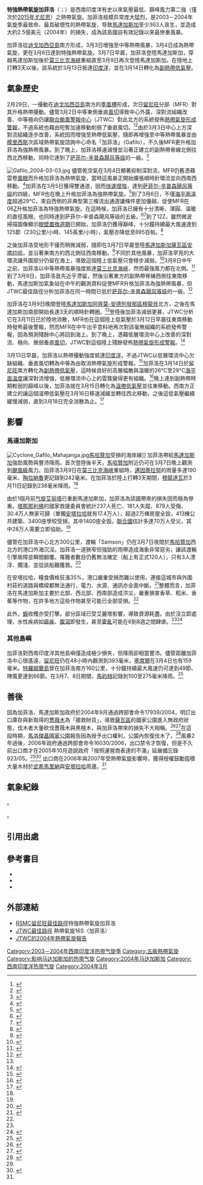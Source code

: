 {{Infobox Hurricane
| Name=特強熱帶氣旋加菲洛<br>Very Intense Tropical Cyclone Gafilo
| Type=熱帶氣旋
| Year=2004
| Basin=SWI
| Image location=Gafilo 2004-03-06 0655Z.jpg
| Image name=2004年3月6日，特強熱帶氣旋加菲洛接近馬達加斯加
| Formed={{start date|2004|03|01|df=y}}
| Dissipated={{end date|2004|03|18|df=y}}
| Extratropical=2004年3月15日
| 10-min winds=125
| 1-min winds=140
| Gusts=175
| Pressure=895
| Pressurepost=西南印度洋最低記錄
| Damages=250
| Inflated=0
| Fatalities=363死亡，181失蹤
| Areas=[[馬達加斯加|馬達加斯加]]
| Hurricane season=[[2003－2004年西南印度洋氣旋季|2003－2004年西南印度洋氣旋季]]
}}
'''特強熱帶氣旋加菲洛'''（{{lang-en|'''Very Intense Tropical Cyclone Gafilo'''}}；{{IPA-fr|ɡafil}}）是西南印度洋有史以來氣壓最低、巔峰風力第二強（僅次於[[2014－2015年西南印度洋熱帶氣旋季#特強熱帶氣旋尤尼思（Eunice）|2015年尤尼思]]）之熱帶氣旋。加菲洛规模异常庞大猛烈，是2003－2004年氣旋季最致命、最具破壞性的熱帶氣旋，导致[[馬達加斯加|馬達加斯加]]至少363人丧生，並造成大約2.5億美元（2004年）的損失，成為該島國自有效記錄以來最慘重風暴。

加菲洛從[[迪戈加西亞島|迪戈加西亞島]]南方形成，3月3日增強至中等熱帶風暴，3月4日成為熱帶氣旋，更在3月6日達到特強熱帶氣旋。3月7日早晨，加菲洛登陸馬達加斯加，穿越馬達加斯加後於[[莫三比克海峽|莫三比克海峽]]重組直至3月9日再次登陸馬達加斯加。在陸地上打轉3天以後，該系統於3月13日抵達[[印度洋|印度洋]]，並在3月14日轉化為[[副熱帶氣旋|副熱帶低氣壓]]。

==氣象歷史==
{{storm path|Gafilo 2004 track.png}}
2月29日，一擾動在[[迪戈加西亞島|迪戈加西亞島]]南方的[[季風槽|季風槽]]形成，次日{{link-en|法國氣象局|Météo-France}}[[留尼旺|留尼旺]]分部（MFR）對其升格熱帶擾動。儘管3月2日中等東側垂直[[風切|風切]]導致中心外露，深對流組織改善、中等極向{{link-en|流出|Outflow (meteorology)}}仍讓[[聯合颱風警報中心|聯合颱風警報中心]]（JTWC）對此{{link-en|副熱帶脊線|Subtropical ridge}}北方的系統發佈[[熱帶氣旋形成警報|熱帶氣旋形成警報]]，不過系統也藉由短暫加速移動削弱了垂直風切。<ref>{{cite web|title=2004年3月2日報文|url=http://mtarchive.geol.iastate.edu/2004/03/02/text/Severe/|work=Mtarchive Data Server|publisher=愛荷華州立大學|format=TXT|accessdate=2013年6月3日|archive-date=2013年7月3日|archive-url=https://www.webcitation.org/6HpGkyCrR?url=http://mtarchive.geol.iastate.edu/2004/03/02/text/Severe/|dead-url=no}}</ref><ref>{{cite book|title=Saison cyclonique Sud-Ouest de l’océan Indien, 2003–2004|year=2006|publisher=法國氣象局|isbn=2951166583|page=62|url=http://www.meteo.fr/temps/domtom/La_Reunion/webcmrs9.0/anglais/archives/publications/saisons_cycloniques/index20032004.html|chapter=Gafilo|access-date=2013-06-02|archive-date=2013-07-03|archive-url=https://www.webcitation.org/6HpGnSaKL?url=http://www.meteo.fr/temps/domtom/La_Reunion/webcmrs9.0/anglais/archives/publications/saisons_cycloniques/index20032004.html|dead-url=no}}</ref>由於3月3日中心上方深對流組織逐步改善，系統因而增強至熱帶低氣壓，隨即再增強至中等熱帶風暴並由[[模里西斯|模里西斯]]次區域熱帶氣旋諮詢中心命名「加菲洛」（Gafilo），不久後MFR更升格加菲洛為強熱帶風暴。到了晚上，加菲洛移速減慢並沿著正建立的副熱帶脊線北側往西北西移動，同時它達到了[[萨菲尔-辛普森飓风等级|萨菲尔-辛普森飓风等级]]的一級。<ref>{{cite web|title=2004年3月3日報文|url=http://mtarchive.geol.iastate.edu/2004/03/03/text/Severe/|work=Mtarchive Data Server|publisher=愛荷華州立大學|format=TXT|access-date=2013年6月3日|archive-date=2020年5月25日|archive-url=https://web.archive.org/web/20200525011556/https://mtarchive.geol.iastate.edu/2004/03/03/text/Severe/|dead-url=no}}</ref>

[[File:Gafilo_2004-03-03.jpg|thumb]]
儘管乾空氣在3月4日顯著抑制深對流，MFR仍舊憑藉雲卷[[風眼|風眼]]而升格加菲洛為熱帶氣旋，當時這風暴正開始擴張順時針環流並向西南西移動。<ref>{{cite web|title=2004年3月4日報文|url=http://mtarchive.geol.iastate.edu/2004/03/04/text/Severe/|work=Mtarchive Data Server|publisher=愛荷華州立大學|format=TXT|accessdate=2013年6月3日|archive-date=2013年6月24日|archive-url=https://archive.is/20130624220330/http://mtarchive.geol.iastate.edu/2004/03/04/text/Severe/|dead-url=no}}</ref>加菲洛在3月5日獲得雙{{link-en|流出|Outflow (meteorology)}}通道，因而[[快速增強|快速增強]]，達到[[萨菲尔-辛普森飓风等级|萨菲尔-辛普森飓风等级]]的四級，MFR也在晚上升格加菲洛為強熱帶氣旋。<ref>{{cite web|title=2004年3月5日報文|url=http://mtarchive.geol.iastate.edu/2004/03/05/text/Severe/|work=Mtarchive Data Server|publisher=愛荷華州立大學|format=TXT|access-date=2013年6月3日|archive-date=2020年5月25日|archive-url=https://web.archive.org/web/20200525011606/https://mtarchive.geol.iastate.edu/2004/03/05/text/Severe/|dead-url=no}}</ref>到了3月6日，不僅[[海平面溫度|海平面溫度]]超過29°C，來自西側的非典型第三條流出通道讓條件更加優越，促使MFR在06[[世界統一時間|Z]]升格加菲洛為特強熱帶氣旋。在這時候，加菲洛已擁有十分清晰、渾圓、溫暖的直徑{{convert|20|nmi}}風眼，也同時達到萨菲尔-辛普森飓风等级的五級。<ref>{{cite book|title=Saison cyclonique Sud-Ouest de l’océan Indien, 2003–2004|year=2006|publisher=法國氣象局|isbn=2951166583|pages=63, 66|url=http://www.meteo.fr/temps/domtom/La_Reunion/webcmrs9.0/anglais/archives/publications/saisons_cycloniques/index20032004.html|chapter=Gafilo|access-date=2013-06-02|archive-date=2013-07-03|archive-url=https://www.webcitation.org/6HpGnSaKL?url=http://www.meteo.fr/temps/domtom/La_Reunion/webcmrs9.0/anglais/archives/publications/saisons_cycloniques/index20032004.html|dead-url=no}}</ref><ref>{{cite web|title=2004年3月6日報文|url=http://mtarchive.geol.iastate.edu/2004/03/06/text/Severe/|work=Mtarchive Data Server|publisher=愛荷華州立大學|format=TXT|access-date=2013年6月3日|archive-date=2020年5月25日|archive-url=https://web.archive.org/web/20200525011611/https://mtarchive.geol.iastate.edu/2004/03/06/text/Severe/|dead-url=no}}</ref>到了12Z，雖然微波掃描圖像顯示[[眼壁置換週期|眼壁置換週期]]已開始，加菲洛仍獲得巔峰，十分鐘持續最大風速達到125節（230公里/小時、145英里/小時），氣壓亦降低至895百帕。<ref>{{cite book|title=Saison cyclonique Sud-Ouest de l’océan Indien, 2003–2004|year=2006|publisher=法國氣象局|isbn=2951166583|page=65|url=http://www.meteo.fr/temps/domtom/La_Reunion/webcmrs9.0/anglais/archives/publications/saisons_cycloniques/index20032004.html|chapter=Gafilo|access-date=2013-06-02|archive-date=2013-07-03|archive-url=https://www.webcitation.org/6HpGnSaKL?url=http://www.meteo.fr/temps/domtom/La_Reunion/webcmrs9.0/anglais/archives/publications/saisons_cycloniques/index20032004.html|dead-url=no}}</ref>

之後加菲洛受地形干擾而稍微減弱，隨即在3月7日早晨登陸[[馬達加斯加|馬達加斯加]][[薩瓦區|薩瓦區]][[安塔拉哈|安塔拉哈]]，並沿著東南方的{{link-en|副熱帶脊線|Subtropical ridge}}西北側往西南移動。<ref>{{cite web|title=2004年3月7日報文|url=http://mtarchive.geol.iastate.edu/2004/03/07/text/Severe/|work=Mtarchive Data Server|publisher=愛荷華州立大學|format=TXT|access-date=2013年6月3日|archive-date=2020年5月25日|archive-url=https://web.archive.org/web/20200525011617/https://mtarchive.geol.iastate.edu/2004/03/07/text/Severe/|dead-url=no}}</ref>不同於其他風暴，加菲洛罕見的大環流讓外圍部分仍留在海上，導致這個陸上低氣壓只會穩步減弱。<ref name="meteofrance6869">{{cite book|title=Saison cyclonique Sud-Ouest de l’océan Indien, 2003–2004|year=2006|publisher=Météo-France|isbn=2951166583|pages=68, 69|url=http://www.meteo.fr/temps/domtom/La_Reunion/webcmrs9.0/anglais/archives/publications/saisons_cycloniques/index20032004.html|chapter=Gafilo|access-date=2013-06-02|archive-date=2013-07-03|archive-url=https://www.webcitation.org/6HpGnSaKL?url=http://www.meteo.fr/temps/domtom/La_Reunion/webcmrs9.0/anglais/archives/publications/saisons_cycloniques/index20032004.html|dead-url=no}}</ref>3月8日中午之前，加菲洛以中等熱帶風暴強度抵達[[莫三比克海峽|莫三比克海峽]]，然而最強風力都在北側。<ref>{{cite web|title=2004年3月8日報文|url=http://mtarchive.geol.iastate.edu/2004/03/08/text/Severe/|work=Mtarchive Data Server|publisher=愛荷華州立大學|format=TXT|access-date=2013年6月3日|archive-date=2020年5月25日|archive-url=https://web.archive.org/web/20200525011621/https://mtarchive.geol.iastate.edu/2004/03/08/text/Severe/|dead-url=no}}</ref>到了3月9日，加菲洛首先近乎滯留，然後沿著東方的副熱帶脊線西側往東南移動，馬達加斯加氣象站在中午的觀測資料促使MFR升格加菲洛為強熱帶風暴，但JTWC最佳路徑分析加菲洛在同一時間已低於[[萨菲尔-辛普森飓风等级|萨菲尔-辛普森飓风等级]]的一級。<ref>{{cite web|title=2004年3月9日報文|url=http://mtarchive.geol.iastate.edu/2004/03/09/text/Severe/|work=Mtarchive Data Server|publisher=愛荷華州立大學|format=TXT|access-date=2013年6月3日|archive-date=2020年5月25日|archive-url=https://web.archive.org/web/20200525011627/https://mtarchive.geol.iastate.edu/2004/03/09/text/Severe/|dead-url=no}}</ref>

加菲洛在3月9日晚間登陸[[馬達加斯加|馬達加斯加]][[阿齊莫-安德列發那區|阿齊莫-安德列發那區]][[穆龍貝|穆龍貝]]北方，之後在馬達加斯加南部開始長達3天的順時針轉圈。<ref name="meteofrance6869"/>登陸後加菲洛減弱更甚，JTWC分析它在3月11日已於陸地消散，MFR也在這個陸上低氣壓於3月12日早晨往東南移動時發佈最後警報，然而MFR在中午出乎意料地再次對該毫無組織的系統發佈警報，因為預測殘餘中心將回到海上。到了晚上，憑藉低層環流中心上改善的深對流、極向{{link-en|流出|Outflow (meteorology)}}、微弱垂直[[風切|風切]]，JTWC對這個陸上殘餘發佈[[熱帶氣旋形成警報|熱帶氣旋形成警報]]。<ref>{{cite web|title=2004年3月12日報文|url=http://mtarchive.geol.iastate.edu/2004/03/12/text/Severe/|work=Mtarchive Data Server|publisher=愛荷華州立大學|format=TXT|accessdate=2013年6月3日|archive-date=2013年6月24日|archive-url=https://archive.is/20130624220319/http://mtarchive.geol.iastate.edu/2004/03/12/text/Severe/|dead-url=no}}</ref>

3月13日早晨，加菲洛以熱帶擾動強度抵達[[印度洋|印度洋]]，不過JTWC以低層環流中心欠缺組織、垂直風切轉為中等為由取消熱帶氣旋形成警報。<ref>{{cite web|title=2004年3月13日報文|url=http://mtarchive.geol.iastate.edu/2004/03/13/text/Severe/|work=Mtarchive Data Server|publisher=愛荷華州立大學|format=TXT|accessdate=2013年6月3日|archive-date=2013年6月24日|archive-url=https://archive.is/20130624220313/http://mtarchive.geol.iastate.edu/2004/03/13/text/Severe/|dead-url=no}}</ref>加菲洛在3月14日於[[留尼旺|留尼旺]]南方轉化為[[副熱帶氣旋|副熱帶低氣壓]]，這時候良好的高層幅散與溫暖的26°C至29°C[[海平面溫度|海平面溫度]]讓深對流增強，低層環流中心上的雲簇變得更有組織。<ref>{{cite web|title=2004年3月14日報文|url=http://mtarchive.geol.iastate.edu/2004/03/14/text/Severe/|work=Mtarchive Data Server|publisher=愛荷華州立大學|format=TXT|access-date=2013年6月3日|archive-date=2020年5月25日|archive-url=https://web.archive.org/web/20200525011643/https://mtarchive.geol.iastate.edu/2004/03/14/text/Severe/|dead-url=no}}</ref>晚上達到副熱帶時期較弱的巔峰以後，加菲洛就在3月15日轉化為[[溫帶氣旋|溫帶低氣壓]]並往東移動。西南方正建立的{{link-en|副熱帶脊線|Subtropical ridge}}讓這個溫帶低氣壓在3月16日移速減緩並轉往西北移動，之後這低氣壓繼續緩慢減弱，直到3月18日完全消散為止。<ref>{{cite web|title=2004年3月15日報文|url=http://mtarchive.geol.iastate.edu/2004/03/15/text/Severe/|work=Mtarchive Data Server|publisher=愛荷華州立大學|format=TXT|access-date=2013年6月3日|archive-date=2020年5月25日|archive-url=https://web.archive.org/web/20200525011648/https://mtarchive.geol.iastate.edu/2004/03/15/text/Severe/|dead-url=no}}</ref>

==影響==
===馬達加斯加===
[[Image:Cyclone_Gafilo_Mahajanga.jpg|thumb]][[馬哈贊加|馬哈贊加]]受損的海岸線]]
加菲洛帶給[[馬達加斯加|馬達加斯加]]強勁風勢與豐沛降雨。首次登陸後半天，[[馬哈贊加|馬哈贊加]]附近仍可在3月7日晚上觀測到[[蒲福風級|颶風級]]風力。加菲洛3月9日在[[莫三比克海峽|莫三比克海峽]]重組時，[[邁因蒂拉努|邁因蒂拉努]]的雨量多達190毫米、[[陶拉納魯|陶拉納魯]]更記錄到242毫米。在加菲洛於陸上打轉3天期間，[[穆龍達瓦|穆龍達瓦]]於3月11日記錄到238毫米降雨。<ref name="meteofrance6869"/>

由於1個月前[[气旋艾丽塔|气旋艾丽塔]]已重創馬達加斯加，加菲洛為該國帶來的損失因而極為慘重。[[塔那那利佛|塔那那利佛]]的國家救援委員會統計237人死亡、181人失蹤、879人受傷、30.4万人無家可歸（單獨[[安塔拉哈|安塔拉哈]]就有17.4万人），超過2万棟房屋全毀，413棟公共建築、3400座學校受損，其中1400座全毀。[[聯合國|聯合國]]估計多達70万人受災，其中28万人需要立即協助。<ref name="meteofrance6869"/>

儘管在加菲洛中心北方300公里，渡輪「Samson」仍在3月7日夜間於[[馬哈贊加|馬哈贊加]]西北方的港口外海沉沒。加菲洛一道狹窄但強勁的雨帶造成海象非常惡劣，讓該渡輪引擎故障並瞬間翻覆。罹難者數目仍舊無法確定（船上有正式120人），只有3人漂浮、擱淺、並從該船難獲救。<ref>{{cite book|title=Saison cyclonique Sud-Ouest de l’océan Indien, 2003–2004|year=2006|publisher=法國氣象局|isbn=2951166583|pages=70–72|url=http://www.meteo.fr/temps/domtom/La_Reunion/webcmrs9.0/anglais/archives/publications/saisons_cycloniques/index20032004.html|chapter=Gafilo|access-date=2013-06-02|archive-date=2013-07-03|archive-url=https://www.webcitation.org/6HpGnSaKL?url=http://www.meteo.fr/temps/domtom/La_Reunion/webcmrs9.0/anglais/archives/publications/saisons_cycloniques/index20032004.html|dead-url=no}}</ref>

在安塔拉哈，糧食價格狂漲35%，港口嚴重受損而難以使用，連接這城市與外圍村莊的道路與橋樑都無法通行，電力、水源、通訊亦全面中斷。<ref name="ifrc">{{cite web|author=International Federation of Red Cross And Red Crescent Societies|publisher=ReliefWeb|date=2004年3月17日|accessdate=2013年5月6日|title=Madagascar: Cyclone Gafilo|url=http://www.ifrc.org/docs/appeals/04/0804a.pdf|format=[[PDF|PDF]]|archive-date=2013年11月29日|archive-url=https://web.archive.org/web/20131129032344/http://www.ifrc.org/docs/appeals/04/0804a.pdf|dead-url=no}}</ref>整體而言，加菲洛在馬達加斯加主要於北部、西北部、西南部造成洪災，嚴重損害香草、稻米、香蕉等作物，在許多地方這些作物甚至可能已全部受損。<ref name="meteofrance6869"/>

此外，[[蝦|蝦]]收穫亦受打擊。部分區域已受艾麗塔影響，導致資源耗盡。由於沒立即處理，水性疾病如[[瘧疾|瘧疾]]、[[腹瀉|腹瀉]]即發生，甚至[[霍亂|霍亂]]可能在6到8週之間肆虐。<ref name="ifrc"/><ref>{{cite web|author=International Federation of Red Cross And Red Crescent Societies|publisher=ReliefWeb|date=2005年5月25日|accessdate=2011年3月31日|title=Madagascar: Cyclone Gafilo, Final Report, Appeal 08/04|url=http://www.reliefweb.int/rw/rwb.nsf/db900sid/DDAD-69XMQW?OpenDocument&rc=1&emid=2004-0103|archive-date=2012年8月31日|archive-url=https://www.webcitation.org/6AJwJLJ5X?url=http://reliefweb.int/report/madagascar/madagascar-cyclone-gafilo-final-report-appeal-0804|dead-url=no}}</ref>

===其他島嶼===
加菲洛對西南印度洋其他島嶼僅造成極少損失，但降雨卻相當豐沛。儘管距離加菲洛中心很遙遠，[[留尼旺|留尼旺]]仍在48小時內觀測到393毫米，[[塞席爾|塞席爾]]在3月4日也有159毫米。[[特羅姆蘭島|特羅姆蘭島]]曾在加菲洛南方160公里，十分鐘持續最大風速仍可達到49節、陣風更達到66節。在3月7、8日期間，[[馬約特|馬約特]]記錄到100至275毫米降雨。<ref>{{cite book|title=Saison cyclonique Sud-Ouest de l’océan Indien, 2003–2004|year=2006|publisher=法國氣象局|isbn=2951166583|pages=63, 67|url=http://www.meteo.fr/temps/domtom/La_Reunion/webcmrs9.0/anglais/archives/publications/saisons_cycloniques/index20032004.html|chapter=Gafilo|access-date=2013-06-02|archive-date=2013-07-03|archive-url=https://www.webcitation.org/6HpGnSaKL?url=http://www.meteo.fr/temps/domtom/La_Reunion/webcmrs9.0/anglais/archives/publications/saisons_cycloniques/index20032004.html|dead-url=no}}</ref>

==善後==
因為加菲洛，馬達加斯加政府於2004年9月通過跨部會命令17939/2004，明訂出口庫存與新取得的[[薔薇木|薔薇木]]為「搶救財貨」，導致[[薩瓦區|薩瓦區]]的國家公園進入無政府狀態，伐木者大量砍伐薔薇木與黑檀木，與加菲洛帶來的損失不大相稱。<ref>{{cite journal|last1=Patel|first1=E.R.|title=Logging of Rare Rosewood and Palisandre (''Dalbergia spp.'') within Marojejy National Park, Madagascar|journal=Madagascar Conservation & Development|volume=2|issue=1|date=2007年12月|pages=103–112|url=http://www.mwc-info.net/en/services/Journal_PDF%27s/Issue2/Logging_of_Rosewood.pdf|deadurl=yes|archiveurl=https://web.archive.org/web/20121112114714/http://www.mwc-info.net/en/services/Journal_PDF%27s/Issue2/Logging_of_Rosewood.pdf|archivedate=2012-11-12}}</ref><ref name="GW">{{cite web|title=Investigation into the illegal felling, transport and export of precious wood in SAVA region Madagascar|url=http://www.globalwitness.org/media_library_get.php/1184/1264883653/mada_report_revised_finalen.pdf|publisher=Global Witness|date=2009年8月|accessdate=2010年1月30日|archive-url=https://web.archive.org/web/20200407051020/https://www.globalwitness.org/media_library_get.php/1184/1264883653/mada_report_revised_finalen.pdf|archive-date=2020年4月7日|dead-url=yes}}</ref>在這段時期，[[馬洛傑基國家公園|馬洛傑基國家公園]]報告因為授予出口權利，公園內恢復伐木了。<ref>{{cite web|title=Marojejy National Parks – News Updates|url=http://www.marojejy.com/Breves_e.htm|publisher=馬洛傑基國家公園|date=2009年11月|accessdate=2010年2月4日|archive-url=https://www.webcitation.org/5welkzAFV?url=http://www.marojejy.com/Breves_e.htm|archive-date=2011年2月21日|dead-url=yes}}</ref>風暴2年過後，2006年政府通過跨部會命令16030/2006，出口禁令才恢復，但是不久前出口商才在2005年10月遊說政府「按照運營商表達的不滿」延展備忘錄923/05。<ref name="GW"/><ref name="WildMadagascar">{{cite web|last=Gerety|first=Rowan Moore|title=Major international banks, shipping companies, and consumers play key role in Madagascar's logging crisis|url=http://news.mongabay.com/2009/1215-rowan_madagascar.html|publisher=WildMadagascar.org|date=2009年12月16日|accessdate=2010年1月29日|archive-date=2015年3月30日|archive-url=https://web.archive.org/web/20150330070615/http://news.mongabay.com/2009/1215-rowan_madagascar.html|dead-url=no}}</ref> 出口商在2006年與2007年受熱帶氣旋影響時，獲得授權鼓勵囤積大量木材於[[武希馬里納|武希馬里納]]與[[安塔拉哈|安塔拉哈]]周邊。<ref name="WildMadagascar"/>

==氣象紀錄==
{{Unreferenced section|time=2017-03-31T12:57:12+00:00}}
{{fact|憑藉其最低[[氣壓|氣壓]]895百帕，加菲洛成為有可靠記錄以來西南印度洋氣壓最低之熱帶氣旋，也是1982年[[1981－1982年西南印度洋气旋季|克里斯－達米亞]]以來本區域首個氣壓低於900百帕的熱帶氣旋。其巔峰風速達十分鐘持續125[[節_(單位)|節]]（230公里/小時、145英里/小時），一度成為西南印度洋風力最強之熱帶氣旋，直至2015年被[[2014－2015年西南印度洋熱帶氣旋季#特強熱帶氣旋尤尼思（Eunice）|尤尼思]]所超越}}。

{{fact|加菲洛在3月7日以特強熱帶氣旋之姿搭配十分鐘持續最大風速120[[節|節]]（220公里/小時、140英里/小時）與[[氣壓|氣壓]]905百帕登陸馬達加斯加，與2002年的[[气旋哈利|气旋哈利]]並列有記錄以來登陸馬達加斯加甚至非洲最強風暴}}。

==引用出處==
{{Reflist|30em}}

==參考書目==
* {{cite book|title=Saison cyclonique Sud-Ouest de l’océan Indien, 2003–2004|year=2006|publisher=法國氣象局|isbn=2951166583|pages=60–73|url=http://www.meteo.fr/temps/domtom/La_Reunion/webcmrs9.0/anglais/archives/publications/saisons_cycloniques/index20032004.html|language=fr,en|access-date=2013-06-02|archive-date=2013-07-03|archive-url=https://www.webcitation.org/6HpGnSaKL?url=http://www.meteo.fr/temps/domtom/La_Reunion/webcmrs9.0/anglais/archives/publications/saisons_cycloniques/index20032004.html|dead-url=no}}
* {{cite web|title=2004年3月2-15日報文|work=Mtarchive Data Server|url=http://mtarchive.geol.iastate.edu|publisher=愛荷華州立大學|accessdate=2013-06-03|archive-date=2013-06-03|archive-url=https://web.archive.org/web/20130603111831/http://mtarchive.geol.iastate.edu/|dead-url=no}}
* {{cite web|last=Padgett|first=Gary|title=Monthly Global Tropical Cyclone Summary March 2004|url=http://www.australiasevereweather.com/cyclones/2004/summ0403.htm|work=Tropical Cyclones|publisher=Australian Severe Weather|accessdate=2013年4月29日|archive-date=2015年2月7日|archive-url=https://www.webcitation.org/6W9TGRpqN?url=http://www.australiasevereweather.com/cyclones/2004/summ0403.htm|dead-url=no}}

==外部連結==
{{Commons|Cyclone Gafilo|氣旋加菲洛}}
*[https://web.archive.org/web/20130928232054/http://www.meteo.fr/temps/domtom/La_Reunion/TGPR/saison20032004B/07.html RSMC留尼旺最佳路徑]特強熱帶氣旋加菲洛{{fr}}
*[http://www.usno.navy.mil/NOOC/nmfc-ph/RSS/jtwc/best_tracks/2004/2004s-bsh/bsh162004.txt JTWC最佳路徑] {{Wayback|url=http://www.usno.navy.mil/NOOC/nmfc-ph/RSS/jtwc/best_tracks/2004/2004s-bsh/bsh162004.txt |date=20121009234422 }}熱帶氣旋16S（加菲洛）
*[http://www.usno.navy.mil/NOOC/nmfc-ph/RSS/jtwc/atcr/2004atcr.pdf JTWC的2004年熱帶氣旋報告] {{Wayback|url=http://www.usno.navy.mil/NOOC/nmfc-ph/RSS/jtwc/atcr/2004atcr.pdf |date=20131206154117 }}

{{Leading tropical cyclones}}

[[Category:2003－2004年西南印度洋热带气旋季|Category:2003－2004年西南印度洋热带气旋季]]
[[Category:五級熱帶氣旋|Category:五級熱帶氣旋]]
[[Category:影响马达加斯加的热带气旋|Category:影响马达加斯加的热带气旋]]
[[Category:2004年马达加斯加|Category:2004年马达加斯加]]
[[Category:西南印度洋热带气旋|Category:西南印度洋热带气旋]]
[[Category:2004年3月|Category:2004年3月]]